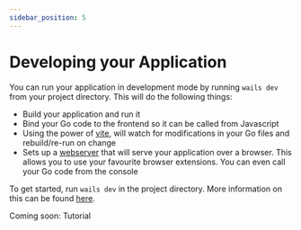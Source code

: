 ```yaml
---
sidebar_position: 5
---
```


# Developing your Application

You can run your application in development mode by running `wails dev` from your project directory. This will do the following things:

  - Build your application and run it
  - Bind your Go code to the frontend so it can be called from Javascript
  - Using the power of [vite](https://vitejs.dev/), will watch for modifications in your Go files and rebuild/re-run on change
  - Sets up a [webserver](http://localhost:34115) that will serve your application over a browser. This allows you to use your favourite browser extensions. You can even call your Go code from the console

To get started, run `wails dev` in the project directory. More information on this can be found [here](../reference/cli.mdx#dev).

Coming soon: Tutorial